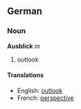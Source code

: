 ==German==

===Noun===

'''Ausblick''' ''m''

# outlook

====Translations====

* English:  [[outlook]]
* French:  [[perspective]]